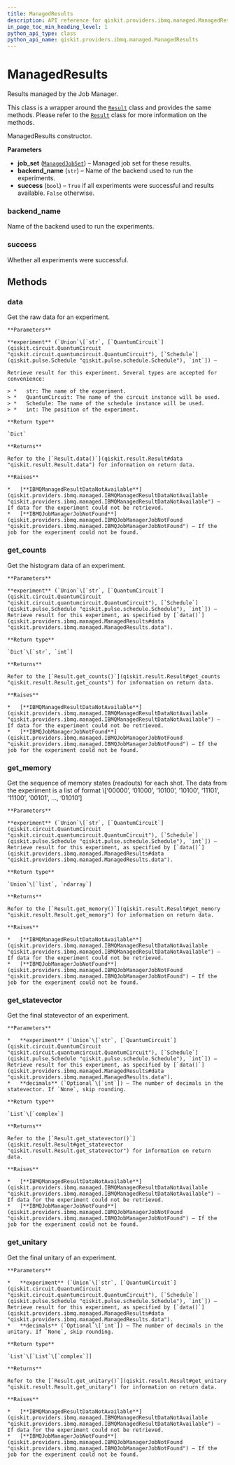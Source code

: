 ```yaml
---
title: ManagedResults
description: API reference for qiskit.providers.ibmq.managed.ManagedResults
in_page_toc_min_heading_level: 1
python_api_type: class
python_api_name: qiskit.providers.ibmq.managed.ManagedResults
---
```


# ManagedResults

<Class id="qiskit.providers.ibmq.managed.ManagedResults" isDedicatedPage={true} github="https://github.com/qiskit/qiskit-ibmq-provider/tree/stable/0.7/qiskit/providers/ibmq/managed/managedresults.py" signature="ManagedResults(job_set, backend_name, success)">
  Results managed by the Job Manager.

  This class is a wrapper around the [`Result`](qiskit.result.Result "qiskit.result.Result") class and provides the same methods. Please refer to the [`Result`](qiskit.result.Result "qiskit.result.Result") class for more information on the methods.

  ManagedResults constructor.

  **Parameters**

  *   **job\_set** ([`ManagedJobSet`](qiskit.providers.ibmq.managed.ManagedJobSet "qiskit.providers.ibmq.managed.managedjobset.ManagedJobSet")) – Managed job set for these results.
  *   **backend\_name** (`str`) – Name of the backend used to run the experiments.
  *   **success** (`bool`) – `True` if all experiments were successful and results available. `False` otherwise.

  ### backend\_name

  <Attribute id="qiskit.providers.ibmq.managed.ManagedResults.backend_name">
    Name of the backend used to run the experiments.
  </Attribute>

  ### success

  <Attribute id="qiskit.providers.ibmq.managed.ManagedResults.success">
    Whether all experiments were successful.
  </Attribute>

  ## Methods

  ### data

  <Function id="qiskit.providers.ibmq.managed.ManagedResults.data" signature="ManagedResults.data(experiment)">
    Get the raw data for an experiment.

    **Parameters**

    **experiment** (`Union`\[`str`, [`QuantumCircuit`](qiskit.circuit.QuantumCircuit "qiskit.circuit.quantumcircuit.QuantumCircuit"), [`Schedule`](qiskit.pulse.Schedule "qiskit.pulse.schedule.Schedule"), `int`]) –

    Retrieve result for this experiment. Several types are accepted for convenience:

    > *   str: The name of the experiment.
    > *   QuantumCircuit: The name of the circuit instance will be used.
    > *   Schedule: The name of the schedule instance will be used.
    > *   int: The position of the experiment.

    **Return type**

    `Dict`

    **Returns**

    Refer to the [`Result.data()`](qiskit.result.Result#data "qiskit.result.Result.data") for information on return data.

    **Raises**

    *   [**IBMQManagedResultDataNotAvailable**](qiskit.providers.ibmq.managed.IBMQManagedResultDataNotAvailable "qiskit.providers.ibmq.managed.IBMQManagedResultDataNotAvailable") – If data for the experiment could not be retrieved.
    *   [**IBMQJobManagerJobNotFound**](qiskit.providers.ibmq.managed.IBMQJobManagerJobNotFound "qiskit.providers.ibmq.managed.IBMQJobManagerJobNotFound") – If the job for the experiment could not be found.
  </Function>

  ### get\_counts

  <Function id="qiskit.providers.ibmq.managed.ManagedResults.get_counts" signature="ManagedResults.get_counts(experiment)">
    Get the histogram data of an experiment.

    **Parameters**

    **experiment** (`Union`\[`str`, [`QuantumCircuit`](qiskit.circuit.QuantumCircuit "qiskit.circuit.quantumcircuit.QuantumCircuit"), [`Schedule`](qiskit.pulse.Schedule "qiskit.pulse.schedule.Schedule"), `int`]) – Retrieve result for this experiment, as specified by [`data()`](qiskit.providers.ibmq.managed.ManagedResults#data "qiskit.providers.ibmq.managed.ManagedResults.data").

    **Return type**

    `Dict`\[`str`, `int`]

    **Returns**

    Refer to the [`Result.get_counts()`](qiskit.result.Result#get_counts "qiskit.result.Result.get_counts") for information on return data.

    **Raises**

    *   [**IBMQManagedResultDataNotAvailable**](qiskit.providers.ibmq.managed.IBMQManagedResultDataNotAvailable "qiskit.providers.ibmq.managed.IBMQManagedResultDataNotAvailable") – If data for the experiment could not be retrieved.
    *   [**IBMQJobManagerJobNotFound**](qiskit.providers.ibmq.managed.IBMQJobManagerJobNotFound "qiskit.providers.ibmq.managed.IBMQJobManagerJobNotFound") – If the job for the experiment could not be found.
  </Function>

  ### get\_memory

  <Function id="qiskit.providers.ibmq.managed.ManagedResults.get_memory" signature="ManagedResults.get_memory(experiment)">
    Get the sequence of memory states (readouts) for each shot. The data from the experiment is a list of format \[‘00000’, ‘01000’, ‘10100’, ‘10100’, ‘11101’, ‘11100’, ‘00101’, …, ‘01010’]

    **Parameters**

    **experiment** (`Union`\[`str`, [`QuantumCircuit`](qiskit.circuit.QuantumCircuit "qiskit.circuit.quantumcircuit.QuantumCircuit"), [`Schedule`](qiskit.pulse.Schedule "qiskit.pulse.schedule.Schedule"), `int`]) – Retrieve result for this experiment, as specified by [`data()`](qiskit.providers.ibmq.managed.ManagedResults#data "qiskit.providers.ibmq.managed.ManagedResults.data").

    **Return type**

    `Union`\[`list`, `ndarray`]

    **Returns**

    Refer to the [`Result.get_memory()`](qiskit.result.Result#get_memory "qiskit.result.Result.get_memory") for information on return data.

    **Raises**

    *   [**IBMQManagedResultDataNotAvailable**](qiskit.providers.ibmq.managed.IBMQManagedResultDataNotAvailable "qiskit.providers.ibmq.managed.IBMQManagedResultDataNotAvailable") – If data for the experiment could not be retrieved.
    *   [**IBMQJobManagerJobNotFound**](qiskit.providers.ibmq.managed.IBMQJobManagerJobNotFound "qiskit.providers.ibmq.managed.IBMQJobManagerJobNotFound") – If the job for the experiment could not be found.
  </Function>

  ### get\_statevector

  <Function id="qiskit.providers.ibmq.managed.ManagedResults.get_statevector" signature="ManagedResults.get_statevector(experiment, decimals=None)">
    Get the final statevector of an experiment.

    **Parameters**

    *   **experiment** (`Union`\[`str`, [`QuantumCircuit`](qiskit.circuit.QuantumCircuit "qiskit.circuit.quantumcircuit.QuantumCircuit"), [`Schedule`](qiskit.pulse.Schedule "qiskit.pulse.schedule.Schedule"), `int`]) – Retrieve result for this experiment, as specified by [`data()`](qiskit.providers.ibmq.managed.ManagedResults#data "qiskit.providers.ibmq.managed.ManagedResults.data").
    *   **decimals** (`Optional`\[`int`]) – The number of decimals in the statevector. If `None`, skip rounding.

    **Return type**

    `List`\[`complex`]

    **Returns**

    Refer to the [`Result.get_statevector()`](qiskit.result.Result#get_statevector "qiskit.result.Result.get_statevector") for information on return data.

    **Raises**

    *   [**IBMQManagedResultDataNotAvailable**](qiskit.providers.ibmq.managed.IBMQManagedResultDataNotAvailable "qiskit.providers.ibmq.managed.IBMQManagedResultDataNotAvailable") – If data for the experiment could not be retrieved.
    *   [**IBMQJobManagerJobNotFound**](qiskit.providers.ibmq.managed.IBMQJobManagerJobNotFound "qiskit.providers.ibmq.managed.IBMQJobManagerJobNotFound") – If the job for the experiment could not be found.
  </Function>

  ### get\_unitary

  <Function id="qiskit.providers.ibmq.managed.ManagedResults.get_unitary" signature="ManagedResults.get_unitary(experiment, decimals=None)">
    Get the final unitary of an experiment.

    **Parameters**

    *   **experiment** (`Union`\[`str`, [`QuantumCircuit`](qiskit.circuit.QuantumCircuit "qiskit.circuit.quantumcircuit.QuantumCircuit"), [`Schedule`](qiskit.pulse.Schedule "qiskit.pulse.schedule.Schedule"), `int`]) – Retrieve result for this experiment, as specified by [`data()`](qiskit.providers.ibmq.managed.ManagedResults#data "qiskit.providers.ibmq.managed.ManagedResults.data").
    *   **decimals** (`Optional`\[`int`]) – The number of decimals in the unitary. If `None`, skip rounding.

    **Return type**

    `List`\[`List`\[`complex`]]

    **Returns**

    Refer to the [`Result.get_unitary()`](qiskit.result.Result#get_unitary "qiskit.result.Result.get_unitary") for information on return data.

    **Raises**

    *   [**IBMQManagedResultDataNotAvailable**](qiskit.providers.ibmq.managed.IBMQManagedResultDataNotAvailable "qiskit.providers.ibmq.managed.IBMQManagedResultDataNotAvailable") – If data for the experiment could not be retrieved.
    *   [**IBMQJobManagerJobNotFound**](qiskit.providers.ibmq.managed.IBMQJobManagerJobNotFound "qiskit.providers.ibmq.managed.IBMQJobManagerJobNotFound") – If the job for the experiment could not be found.
  </Function>
</Class>

